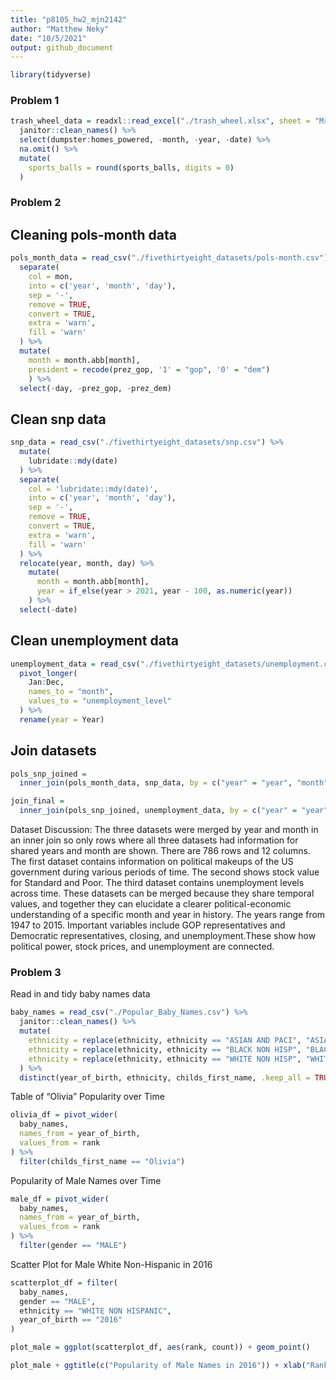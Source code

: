 ```yaml
---
title: "p8105_hw2_mjn2142"
author: "Matthew Neky"
date: "10/5/2021"
output: github_document
---
```


```r
library(tidyverse)
```


### Problem 1



```r
trash_wheel_data = readxl::read_excel("./trash_wheel.xlsx", sheet = "Mr. Trash Wheel") %>%
  janitor::clean_names() %>%
  select(dumpster:homes_powered, -month, -year, -date) %>%
  na.omit() %>% 
  mutate(
    sports_balls = round(sports_balls, digits = 0)
  )
```


### Problem 2

## Cleaning pols-month data

```r
pols_month_data = read_csv("./fivethirtyeight_datasets/pols-month.csv") %>% 
  separate(
    col = mon,
    into = c('year', 'month', 'day'),
    sep = '-',
    remove = TRUE,
    convert = TRUE,
    extra = 'warn',
    fill = 'warn'
  ) %>% 
  mutate(
    month = month.abb[month],
    president = recode(prez_gop, '1' = "gop", '0' = "dem")
    ) %>% 
  select(-day, -prez_gop, -prez_dem)
```

## Clean snp data

```r
snp_data = read_csv("./fivethirtyeight_datasets/snp.csv") %>% 
  mutate(
    lubridate::mdy(date)
  ) %>% 
  separate(
    col = 'lubridate::mdy(date)',
    into = c('year', 'month', 'day'),
    sep = '-',
    remove = TRUE,
    convert = TRUE,
    extra = 'warn',
    fill = 'warn'
  ) %>% 
  relocate(year, month, day) %>% 
    mutate(
      month = month.abb[month],
      year = if_else(year > 2021, year - 100, as.numeric(year))
    ) %>% 
  select(-date)
```

## Clean unemployment data

```r
unemployment_data = read_csv("./fivethirtyeight_datasets/unemployment.csv") %>% 
  pivot_longer(
    Jan:Dec,
    names_to = "month",
    values_to = "unemployment_level"
  ) %>% 
  rename(year = Year)
```

## Join datasets

```r
pols_snp_joined = 
  inner_join(pols_month_data, snp_data, by = c("year" = "year", "month" = "month"))

join_final =
  inner_join(pols_snp_joined, unemployment_data, by = c("year" = "year", "month" = "month"))
```

Dataset Discussion: The three datasets were merged by year and month in an inner join so only rows where all three datasets had information for shared years and month are shown. There are 786 rows and 12 columns. The first dataset contains information on political makeups of the US government during various periods of time. The second shows stock value for Standard and Poor. The third dataset contains unemployment levels across time. These datasets can be merged because they share temporal values, and together they can elucidate a clearer political-economic understanding of a specific month and year in history. The years range from 1947 to 2015. Important variables include GOP representatives and Democratic representatives, closing, and unemployment.These show how political power, stock prices, and unemployment are connected.

### Problem 3

Read in and tidy baby names data

```r
baby_names = read_csv("./Popular_Baby_Names.csv") %>% 
  janitor::clean_names() %>% 
  mutate(
    ethnicity = replace(ethnicity, ethnicity == "ASIAN AND PACI", "ASIAN AND PACIFIC ISLANDER"),
    ethnicity = replace(ethnicity, ethnicity == "BLACK NON HISP", "BLACK NON HISPANIC"),
    ethnicity = replace(ethnicity, ethnicity == "WHITE NON HISP", "WHITE NON HISPANIC")
  ) %>% 
  distinct(year_of_birth, ethnicity, childs_first_name, .keep_all = TRUE)
```


Table of "Olivia" Popularity over Time

```r
olivia_df = pivot_wider(
  baby_names,
  names_from = year_of_birth,
  values_from = rank
) %>% 
  filter(childs_first_name == "Olivia")
```

Popularity of Male Names over Time

```r
male_df = pivot_wider(
  baby_names,
  names_from = year_of_birth,
  values_from = rank
) %>% 
  filter(gender == "MALE")
```


Scatter Plot for Male White Non-Hispanic in 2016

```r
scatterplot_df = filter(
  baby_names,
  gender == "MALE",
  ethnicity == "WHITE NON HISPANIC",
  year_of_birth == "2016"
)

plot_male = ggplot(scatterplot_df, aes(rank, count)) + geom_point()

plot_male + ggtitle(c("Popularity of Male Names in 2016")) + xlab("Rank in Popularity of Name") +ylab("Number of Children with Name")
```



